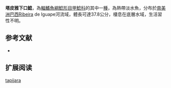 {{Speciesbox
| name = 塔皮雅下口鯰
| image = 
| image_width = 250px
| image_caption = 
| status = NE
| status_system = IUCN3.1
| genus = Hypostomus
| species = tapijara
| authority = Oyakawa, Akama & Zanata, 2005
| synonyms = 
}}

'''塔皮雅下口鯰'''，為[[輻鰭魚綱|輻鰭魚綱]][[鯰形目|鯰形目]][[甲鯰科|甲鯰科]]的其中一[[種|種]]，為熱帶淡水魚，分布於[[南美洲|南美洲]][[巴西|巴西]]Ribeira de Iguape河流域，體長可達37.8公分，棲息在底層水域，生活習性不明。
==参考文献==
*{{FishBase_species|genus=Hypostomus|species=tapijara|year=2015|month=1}}

== 扩展阅读 ==
{{refbegin}}
{{wikispecies-inline|Hypostomus tapijara|塔皮雅下口鯰}}
{{refend}}
{{Taxonbar|from=Q6404719}}

[[Category:下口鯰屬|tapijara]]
